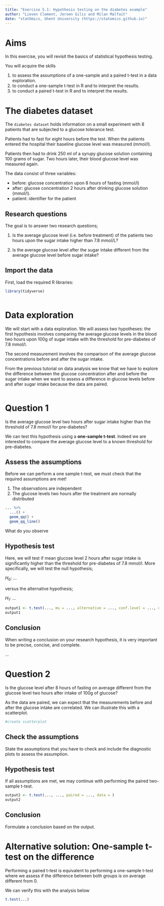 ```yaml
---
title: "Exercise 5.1: Hypothesis testing on the diabetes example"
author: "Lieven Clement, Jeroen Gilis and Milan Malfait"
date: "statOmics, Ghent University (https://statomics.github.io)"
---
```


# Aims

In this exercise, you will revisit the basics of statistical  hypothesis testing. 

You will acquire the skills 

1. to assess the assumptions of a one-sample and a paired t-test in a data exploration. 
2. to conduct a one-sample t-test in R and to interpret the results.
3. to conduct a paired t-test in R and to interpret the results.

# The diabetes dataset

The `diabetes dataset` holds information on a small experiment with
8 patients that are subjected to  a glucose tolerance test.


Patients had to fast for eight hours before the test. 
When the patients entered the hospital their baseline glucose level was measured (mmol/l). 

Patients then  had to drink 250 ml of a syrupy glucose solution containing 100 grams of sugar. 
Two hours later, their blood glucose level was measured again. 

The data consist of three variables:

- before: glucose concentration upon 8 hours of fasting (mmol/l)
- after: glucose concentration 2 hours after drinking glucose solution (mmol/l).
- patient: identifier for the patient

## Research questions

The goal is to answer two research questions;

1. Is the average glucose level (i.e. before treatment) of
the patients two hours upon the sugar intake higher than 7.8 mmol/L?

2. Is the average glucose level after the sugar intake different from the average glucose level before sugar intake?


## Import the data

First, load the required R libraries:

```r
library(tidyverse)
```

```r

```

# Data exploration

We will start with a data exploration. 
We will assess two hypotheses: 
the first hypothesis involves comparing the average glucose levels in the blood two hours upon 100g of sugar intake with the threshold for pre-diabetes of 7.8 mmol/l. 

The second measurement involves the comparison of the average glucose concentrations before and after the sugar intake. 

From the previous tutorial on data analysis we know that we have to explore the difference between the glucose concentration after and before the sugar intake when we want to assess a difference in glucose levels before and after sugar intake because the data are paired. 

```r

```



# Question 1

Is the average glucose level two hours after sugar intake
higher than the threshold of 7.8 mmol/l for pre-diabetes?

We can test this hypothesis using a **one-sample t-test**.
Indeed we are interested to compare the average glucose level to a known threshold for pre-diabetes. 

## Assess the assumptions

Before we can perform a one sample t-test, we must check that the required
assumptions are met!

1. The observations are independent
2. The glucose levels two hours after the treatment are normally distributed

```r
... %>%
  ...() +
  geom_qq() +
  geom_qq_line()
```

What do you observe

## Hypothesis test

Here, we will test if mean glucose level 2 hours after sugar intake is significantly
higher than the threshold for pre-diabetes of 7.8 mmol/l. More specifically, we will test the null hypothesis;

$H_0:$ ...

versus the alternative hypothesis;

$H_1:$ ...

```r
output1 <- t.test(..., mu = ..., alternative = ..., conf.level = ..., data = ...)
output1
```

## Conclusion

When writing a conclusion on your research hypothesis,
it is very important to be precise, concise, and complete.

...

# Question 2

Is the glucose level after 8 hours of fasting on average different from the glucose level two hours after intake of 100g of glucose?

As the data are paired, we can expect that the measurements before and after the glucose intake are correlated. 
We can illustrate this with a scatterplot.

```r
#create scatterplot
```


## Check the assumptions

State the assumptions that you have to check and include the diagnostic plots to
assess the assumption.

## Hypothesis test

If all assumptions are met, we may continue with
performing the paired two-sample t-test.

```r
output2 <- t.test(..., ..., paired = ..., data = )
output2
```


## Conclusion

Formulate a conclusion based on the output.

# Alternative solution: One-sample t-test on the difference

Performing a paired t-test is equivalent to performing a one-sample t-test where we assess if the
difference between both groups is on average different from 0.

We can verify this with the analysis below

```r
t.test(...)
```
